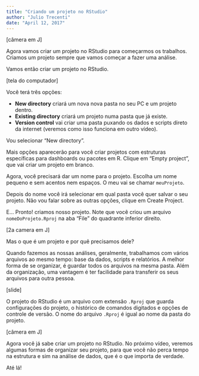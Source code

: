 ```yaml
---
title: "Criando um projeto no RStudio"
author: "Julio Trecenti"
date: "April 12, 2017"
---
```


[câmera em J]

Agora vamos criar um projeto no RStudio para começarmos os trabalhos. 
Criamos um projeto sempre que vamos começar a fazer uma análise.

Vamos então criar um projeto no RStudio.

[tela do computador]

Você terá três opções: 

- **New directory** criará um nova nova pasta no seu PC e um projeto dentro.
- **Existing directory** criará um projeto numa pasta que já existe.
- **Version control** vai criar uma pasta puxando os dados e scripts direto da internet (veremos como isso funciona em outro vídeo).

Vou selecionar "New directory". 

Mais opções aparecerão para você criar projetos com estruturas específicas para 
dashboards ou pacotes em R. Clique em "Empty project", 
que vai criar um projeto em branco.

Agora, você precisará dar um nome para o projeto. Escolha um nome pequeno e sem 
acentos nem espaços. O meu vai se chamar `meuProjeto`.

Depois do nome você irá selecionar em qual pasta você quer salvar o seu projeto.
Não vou falar sobre as outras opções, clique em Create Project.

E... Pronto! criamos nosso projeto. Note que você criou um arquivo 
`nomeDoProjeto.Rproj` na aba "File" do quadrante inferior direito.

[2a camera em J]

Mas o que é um projeto e por quê precisamos dele?

Quando fazemos as nossas análises, geralmente, trabalhamos com vários arquivos ao 
mesmo tempo: base da dados, scripts e relatórios. A melhor forma de se organizar,
é guardar todos os arquivos na mesma pasta. Além da organização, uma vantagem é ter
facilidade para transferir os seus arquivos para outra pessoa.

[slide]

O projeto do RStudio é um arquivo com extensão `.Rproj` que guarda configurações 
do projeto, o histórico de comandos digitados e opções de controle de versão.
O nome do arquivo `.Rproj` é igual ao nome da pasta do projeto. 

[câmera em J]

Agora você já sabe criar um projeto no RStudio. No próximo vídeo, veremos algumas 
formas de organizar seu projeto, para que você não perca tempo na 
estrutura e sim na análise de dados, que é o que importa de verdade.

Até lá!
